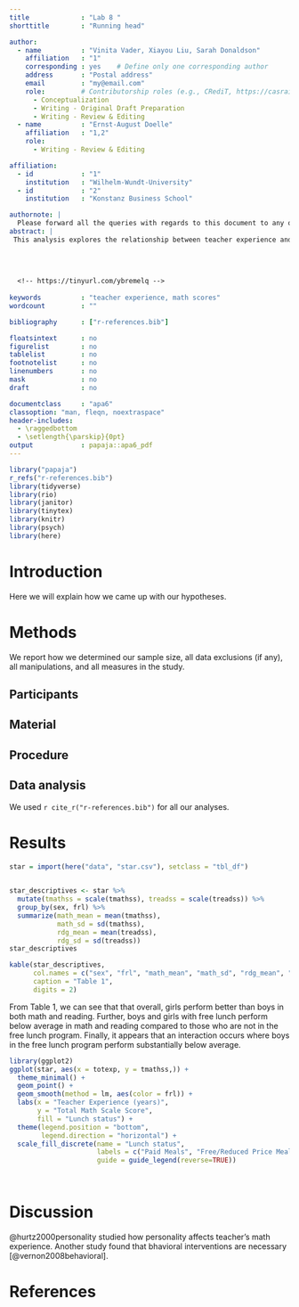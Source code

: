 ```yaml
---
title             : "Lab 8 "
shorttitle        : "Running head"

author: 
  - name          : "Vinita Vader, Xiayou Liu, Sarah Donaldson"
    affiliation   : "1"
    corresponding : yes    # Define only one corresponding author
    address       : "Postal address"
    email         : "my@email.com"
    role:         # Contributorship roles (e.g., CRediT, https://casrai.org/credit/)
      - Conceptualization
      - Writing - Original Draft Preparation
      - Writing - Review & Editing
  - name          : "Ernst-August Doelle"
    affiliation   : "1,2"
    role:
      - Writing - Review & Editing

affiliation:
  - id            : "1"
    institution   : "Wilhelm-Wundt-University"
  - id            : "2"
    institution   : "Konstanz Business School"

authornote: |
  Please forward all the queries with regards to this document to any of the three authors.
abstract: |
 This analysis explores the relationship between teacher experience and math scores. 
  
  
  
  
  <!-- https://tinyurl.com/ybremelq -->
  
keywords          : "teacher experience, math scores"
wordcount         : ""

bibliography      : ["r-references.bib"]

floatsintext      : no
figurelist        : no
tablelist         : no
footnotelist      : no
linenumbers       : no
mask              : no
draft             : no

documentclass     : "apa6"
classoption: "man, fleqn, noextraspace"
header-includes:
  - \raggedbottom
  - \setlength{\parskip}{0pt}
output            : papaja::apa6_pdf
---
```


```r
library("papaja")
r_refs("r-references.bib")
library(tidyverse)
library(rio)
library(janitor)
library(tinytex)
library(knitr)
library(psych)
library(here)
```



# Introduction
Here we will explain how we came up with our hypotheses.

# Methods
We report how we determined our sample size, all data exclusions (if any), all manipulations, and all measures in the study. <!-- 21-word solution (Simmons, Nelson & Simonsohn, 2012; retrieved from http://ssrn.com/abstract=2160588) -->

## Participants

## Material

## Procedure

## Data analysis
We used `r cite_r("r-references.bib")` for all our analyses.


# Results

```r
star = import(here("data", "star.csv"), setclass = "tbl_df")
  

star_descriptives <- star %>% 
  mutate(tmathss = scale(tmathss), treadss = scale(treadss)) %>%
  group_by(sex, frl) %>%
  summarize(math_mean = mean(tmathss),
            math_sd = sd(tmathss),
            rdg_mean = mean(treadss),
            rdg_sd = sd(treadss))
star_descriptives

```

```r
kable(star_descriptives,
      col.names = c("sex", "frl", "math_mean", "math_sd", "rdg_mean", "rdg_sd"),
      caption = "Table 1",
      digits = 2)
```
From Table 1, we can see that that overall, girls perform better than boys in both math and reading. Further, boys and girls with free lunch perform below average in math and reading compared to those who are not in the free lunch program. Finally, it appears that an interaction occurs where boys in the free lunch program perform substantially below average.

```r


library(ggplot2)
ggplot(star, aes(x = totexp, y = tmathss,)) +
  theme_minimal() +
  geom_point() +
  geom_smooth(method = lm, aes(color = frl)) +
  labs(x = "Teacher Experience (years)",
       y = "Total Math Scale Score",
       fill = "Lunch status") +
  theme(legend.position = "bottom",
        legend.direction = "horizontal") +
  scale_fill_discrete(name = "Lunch status",
                      labels = c("Paid Meals", "Free/Reduced Price Meals"),
                      guide = guide_legend(reverse=TRUE))
  



```



# Discussion

@hurtz2000personality studied how personality affects teacher's math experience. 
Another study found that bhavioral interventions are necessary [@vernon2008behavioral].

\newpage

# References

\begingroup
\setlength{\parindent}{-0.5in}
\setlength{\leftskip}{0.5in}

<div id="refs" custom-style="Bibliography"></div>
\endgroup


